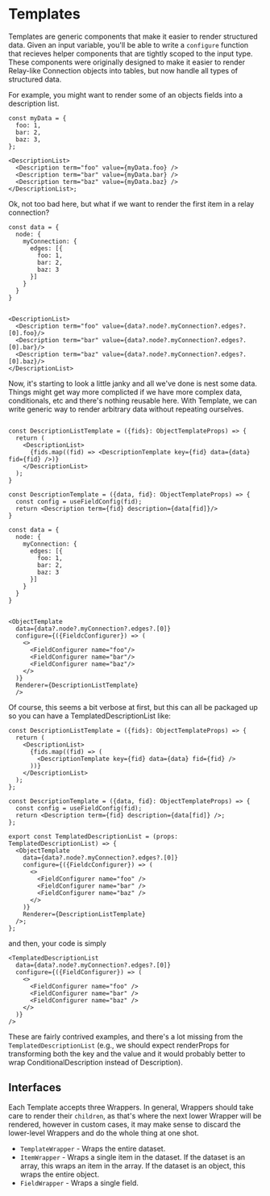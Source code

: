 
<Meta title="Templates/Templates" />

# Templates

Templates are generic components that make it easier to render structured data.
Given an input variable, you'll be able to write a `configure` function that
recieves helper components that are tightly scoped to the input type. These
components were originally designed to make it easier to render Relay-like
Connection objects into tables, but now handle all types of structured data.

For example, you might want to render some of an objects fields into a
description list.

```tsx
const myData = {
  foo: 1,
  bar: 2,
  baz: 3,
};

<DescriptionList>
  <Description term="foo" value={myData.foo} />
  <Description term="bar" value={myData.bar} />
  <Description term="baz" value={myData.baz} />
</DescriptionList>;
```

Ok, not too bad here, but what if we want to render the first item in a relay
connection?

```tsx
const data = {
  node: {
    myConnection: {
      edges: [{
        foo: 1,
        bar: 2,
        baz: 3
      }]
    }
  }
}


<DescriptionList>
  <Description term="foo" value={data?.node?.myConnection?.edges?.[0].foo}/>
  <Description term="bar" value={data?.node?.myConnection?.edges?.[0].bar}/>
  <Description term="baz" value={data?.node?.myConnection?.edges?.[0].baz}/>
</DescriptionList>
```

Now, it's starting to look a little janky and all we've done is nest some data.
Things might get way more complicted if we have more complex data, conditionals,
etc and there's nothing reusable here. With Template, we can write generic way
to render arbitrary data without repeating ourselves.

```tsx

const DescriptionListTemplate = ({fids}: ObjectTemplateProps) => {
  return (
    <DescriptionList>
      {fids.map((fid) => <DescriptionTemplate key={fid} data={data} fid={fid} />)}
    </DescriptionList>
  );
}

const DescriptionTemplate = ({data, fid}: ObjectTemplateProps) => {
  const config = useFieldConfig(fid);
  return <Description term={fid} description={data[fid]}/>
}

const data = {
  node: {
    myConnection: {
      edges: [{
        foo: 1,
        bar: 2,
        baz: 3
      }]
    }
  }
}


<ObjectTemplate
  data={data?.node?.myConnection?.edges?.[0]}
  configure={({FieldcConfigurer}) => (
    <>
      <FieldConfigurer name="foo"/>
      <FieldConfigurer name="bar"/>
      <FieldConfigurer name="baz"/>
    </>
  )}
  Renderer={DescriptionListTemplate}
  />
```

Of course, this seems a bit verbose at first, but this can all be packaged up so
you can have a TemplatedDescriptionList like:

```tsx
const DescriptionListTemplate = ({fids}: ObjectTemplateProps) => {
  return (
    <DescriptionList>
      {fids.map((fid) => (
        <DescriptionTemplate key={fid} data={data} fid={fid} />
      ))}
    </DescriptionList>
  );
};

const DescriptionTemplate = ({data, fid}: ObjectTemplateProps) => {
  const config = useFieldConfig(fid);
  return <Description term={fid} description={data[fid]} />;
};

export const TemplatedDescriptionList = (props: TemplatedDescriptionList) => {
  <ObjectTemplate
    data={data?.node?.myConnection?.edges?.[0]}
    configure={({FieldcConfigurer}) => (
      <>
        <FieldConfigurer name="foo" />
        <FieldConfigurer name="bar" />
        <FieldConfigurer name="baz" />
      </>
    )}
    Renderer={DescriptionListTemplate}
  />;
};
```

and then, your code is simply

```tsx
<TemplatedDescriptionList
  data={data?.node?.myConnection?.edges?.[0]}
  configure={({FieldConfigurer}) => (
    <>
      <FieldConfigurer name="foo" />
      <FieldConfigurer name="bar" />
      <FieldConfigurer name="baz" />
    </>
  )}
/>
```

These are fairly contrived examples, and there's a lot missing from the
`TemplatedDescriptionList` (e.g., we should expect renderProps for transforming
both the key and the value and it would probably better to wrap
ConditionalDescription instead of Description).

## Interfaces

Each Template accepts three Wrappers. In general, Wrappers should take care to
render their `children`, as that's where the next lower Wrapper will be
rendered, however in custom cases, it may make sense to discard the lower-level
Wrappers and do the whole thing at one shot.

- `TemplateWrapper` - Wraps the entire dataset.
- `ItemWrapper` - Wraps a single item in the dataset. If the dataset is an
  array, this wraps an item in the array. If the dataset is an object, this
  wraps the entire object.
- `FieldWrapper` - Wraps a single field.
